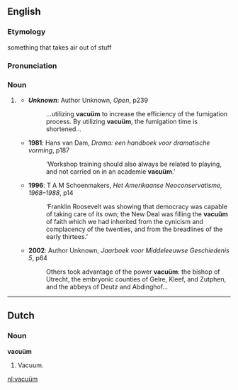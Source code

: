 ==English==

===Etymology===
something that takes air out of stuff

===Pronunciation===
{{IPA|/ˈvæ.kjuˌʌm̩̩/}}

===Noun===
{{en-noun|vacuä}}

# {{rare}} {{alternative spelling of|vacuum#English|vacuum|lang=English}}
#*'''''Unknown''''': Author Unknown, ''Open'', p239
#*:…utilizing '''vacuüm''' to increase the efficiency of the fumigation process. By utilizing '''vacuüm''', the fumigation time is shortened…
#*'''1981''': Hans van Dam, ''Drama: een handboek voor dramatische vorming'', p187
#*:‘Workshop training should also always be related to playing, and not carried on in an academie '''vacuüm'''.’
#*'''1996''': T A M Schoenmakers, ''Het Amerikaanse Neoconservatisme, 1968–1988'', p14
#*:‘Franklin Roosevelt was showing that democracy was capable of taking care of its own; the New Deal was filling the '''vacuüm''' of faith which we had inherited from the cynicism and complacency of the twenties, and from the breadlines of the early thirtees.’
#*'''2002''': Author Unknown, ''Jaarboek voor Middeleeuwse Geschiedenis 5'', p64
#*:Others took advantage of the power '''vacuüm''': the bishop of Utrecht, the embryonic counties of Gelre, Kleef, and Zutphen, and the abbeys of Deutz and Abdinghof…

----

==Dutch==

===Noun===
'''vacuüm'''

# Vacuum.

[[nl:vacuüm]]